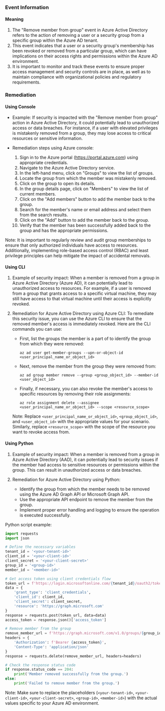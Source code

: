
### Event Information

#### Meaning

1. The "Remove member from group" event in Azure Active Directory refers to the action of removing a user or a security group from a specific group within the Azure AD tenant.
2. This event indicates that a user or a security group's membership has been revoked or removed from a particular group, which can have implications on their access rights and permissions within the Azure AD environment.
3. It is important to monitor and track these events to ensure proper access management and security controls are in place, as well as to maintain compliance with organizational policies and regulatory requirements.

### Remediation

#### Using Console

- Example: If security is impacted with the "Remove member from group" action in Azure Active Directory, it could potentially lead to unauthorized access or data breaches. For instance, if a user with elevated privileges is mistakenly removed from a group, they may lose access to critical resources or sensitive information.

- Remediation steps using Azure console:
  1. Sign in to the Azure portal (https://portal.azure.com) using appropriate credentials.
  2. Navigate to the Azure Active Directory service.
  3. In the left-hand menu, click on "Groups" to view the list of groups.
  4. Locate the group from which the member was mistakenly removed.
  5. Click on the group to open its details.
  6. In the group details page, click on "Members" to view the list of current members.
  7. Click on the "Add members" button to add the member back to the group.
  8. Search for the member's name or email address and select them from the search results.
  9. Click on the "Add" button to add the member back to the group.
  10. Verify that the member has been successfully added back to the group and has the appropriate permissions.

Note: It is important to regularly review and audit group memberships to ensure that only authorized individuals have access to resources. Additionally, implementing role-based access control (RBAC) and least privilege principles can help mitigate the impact of accidental removals.

#### Using CLI

1. Example of security impact: When a member is removed from a group in Azure Active Directory (Azure AD), it can potentially lead to unauthorized access to resources. For example, if a user is removed from a group that grants access to a specific virtual machine, they may still have access to that virtual machine until their access is explicitly revoked.

2. Remediation for Azure Active Directory using Azure CLI: To remediate this security issue, you can use the Azure CLI to ensure that the removed member's access is immediately revoked. Here are the CLI commands you can use:

   - First, list the groups the member is a part of to identify the group from which they were removed:
     ```
     az ad user get-member-groups --upn-or-object-id <user_principal_name_or_object_id>
     ```

   - Next, remove the member from the group they were removed from:
     ```
     az ad group member remove --group <group_object_id> --member-id <user_object_id>
     ```

   - Finally, if necessary, you can also revoke the member's access to specific resources by removing their role assignments:
     ```
     az role assignment delete --assignee <user_principal_name_or_object_id> --scope <resource_scope>
     ```

   Note: Replace `<user_principal_name_or_object_id>`, `<group_object_id>`, and `<user_object_id>` with the appropriate values for your scenario. Similarly, replace `<resource_scope>` with the scope of the resource you want to revoke access from.

#### Using Python

1. Example of security impact: When a member is removed from a group in Azure Active Directory (AAD), it can potentially lead to security issues if the member had access to sensitive resources or permissions within the group. This can result in unauthorized access or data breaches.

2. Remediation for Azure Active Directory using Python:
   - Identify the group from which the member needs to be removed using the Azure AD Graph API or Microsoft Graph API.
   - Use the appropriate API endpoint to remove the member from the group.
   - Implement proper error handling and logging to ensure the operation is executed successfully.

Python script example:
```python
import requests
import json

# Define the necessary variables
tenant_id = '<your-tenant-id>'
client_id = '<your-client-id>'
client_secret = '<your-client-secret>'
group_id = '<group-id>'
member_id = '<member-id>'

# Get access token using client credentials flow
token_url = f'https://login.microsoftonline.com/{tenant_id}/oauth2/token'
data = {
    'grant_type': 'client_credentials',
    'client_id': client_id,
    'client_secret': client_secret,
    'resource': 'https://graph.microsoft.com'
}
response = requests.post(token_url, data=data)
access_token = response.json()['access_token']

# Remove member from the group
remove_member_url = f'https://graph.microsoft.com/v1.0/groups/{group_id}/members/{member_id}/$ref'
headers = {
    'Authorization': f'Bearer {access_token}',
    'Content-Type': 'application/json'
}
response = requests.delete(remove_member_url, headers=headers)

# Check the response status code
if response.status_code == 204:
    print('Member removed successfully from the group.')
else:
    print('Failed to remove member from the group.')
```

Note: Make sure to replace the placeholders (`<your-tenant-id>`, `<your-client-id>`, `<your-client-secret>`, `<group-id>`, `<member-id>`) with the actual values specific to your Azure AD environment.

